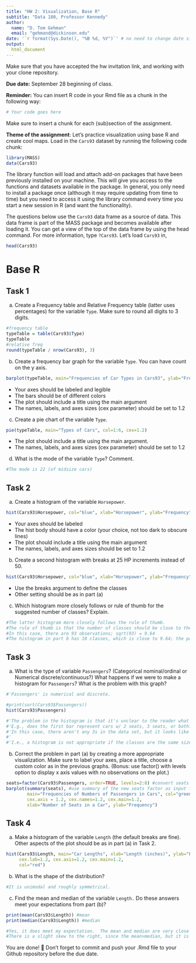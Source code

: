 ```yaml
---
title: "HW 2: Visualization, Base R"
subtitle: "Data 180, Professor Kennedy"
author: 
  name: "D. Tom Gehman"
  email: "gehmand@dickinson.edu"
date: '`r format(Sys.Date(), "%B %d, %Y")`' # no need to change date since this line grabs today's date
output: 
  html_document
---
```


Make sure that you have accepted the hw invitation link, and working with your clone repository.

**Due date:** September 28 beginning of class.

**Reminder:** You can insert R code in your Rmd file as a chunk in the following way:
```r
# Your code goes here
```
Make sure to insert a chunk for each (sub)section of the assignment.

**Theme of the assignment**: Let's practice visualization using base R and create cool maps. Load in the `Cars93` dataset by running the following code chunk:

```r
library(MASS)
data(Cars93)
```

The library function will load and attach add-on packages that have been previously installed on your machine. This will give you access to the functions and datasets available in the package. In general, you only need to install a package once (although it may require updating from time to time) but you need to access it using the library command every time you start a new session in R (and want the functionality). 

The questions below use the `Cars93` data frame as a source of data. This data frame is part of the MASS package and becomes available after loading it. You can get a view of the top of the data frame by using the head command. For more information, type `?Cars93`. Let's load `Cars93` in,
```r
head(Cars93)
```

# Base R
## Task 1
a) Create a Frequency table and Relative Frequency table (latter uses percentages) for the variable `Type`. Make sure to round all digits to 3 digits.
```r
#frequency table
typeTable = table(Cars93$Type)
typeTable
#relative freq
round(typeTable / nrow(Cars93), 3)
```
b) Create a frequency bar graph for the variable `Type`. You can have count on the y axis.
```r
barplot(typeTable, main="Frequencies of Car Types in Cars93", ylab="Frequency", xlab="Type of Car", cex.axis=1.2, cex.names=1.2, cex.lab=1.2, col=1:6)

```

*	Your axes should be labeled and legible
*	The bars should be of different colors
*	The plot should include a title using the main argument
*	The names, labels, and axes sizes (cex parameter) should be set to 1.2

c) Create a pie chart of the variable `Type`.
```r
pie(typeTable, main="Types of Cars", col=1:6, cex=1.2)
```

* The plot should include a title using the main argument.
*	The names, labels, and axes sizes (cex parameter) should be set to 1.2

d) What is the mode of the variable `Type`? Comment.
```r
#The mode is 22 (of midsize cars)
```


## Task 2 
a) Create a histogram of the variable `Horsepower`.
```r
hist(Cars93$Horsepower, col="blue", xlab="Horsepower", ylab="Frequency", cex.lab=1.2, cex.axis=1.2, cex.main=1.2, main="Horsepower of Cars")
```

*	Your axes should be labeled
*	The hist body should have a color (your choice, not too dark to obscure lines) 
*	The plot should include a title using the main argument
*	The names, labels, and axes sizes should be set to 1.2

b) Create a second histogram with breaks at 25 HP increments instead of 50.
```r
hist(Cars93$Horsepower, col="blue", xlab="Horsepower", ylab="Frequency", cex.lab=1.2, cex.axis=1.2, cex.main=1.2, main="Horsepower of Cars", breaks=seq(50, 300, 25))
```

* Use the breaks argument to define the classes
* Other setting should be as in part (a)

c) Which histogram more closely follows or rule of thumb for the suggested number of classes? Explain.
```r
#The latter histogram more closely follows the rule of thumb.  
#The rule of thumb is that the number of classes should be close to the square root of the number of observations.  
#In this case, there are 93 observations; sqrt(93) = 9.64
#The histogram in part b has 10 classes, which is close to 9.64; the part a histogram only has 5.  
```


## Task 3 
a) What is the type of variable `Passengers`? (Categorical nominal/ordinal or Numerical discrete/continuous?) What happens if we were to make a histogram for `Passengers`? What is the problem with this graph?
```r
#'Passengers' is numerical and discrete. 

#print(sort(Cars93$Passengers))
hist(Cars93$Passengers)

#'The problem in the histogram is that it's unclear to the reader what is represented by the bars.  
#'E.g., does the first bar represent cars w/ 2 seats, 3 seats, or both?  Does the second represent 3s, 4s, or both?  
#'In this case, there aren't any 3s in the data set, but it looks like there are some on the histogram since the 2s are in that column.  
#'
#'I.e., a histogram is not appropriate if the classes are the same size as the distances between the data points.  


```

b) Correct the problem in part (a) by creating a more appropriate visualization. Make sure to label your axes, place a title, choose a custom color as in the previous graphs. (Bonus: use factor() with levels option to display x axis values with no observations on the plot.)
```r
seats=factor(Cars93$Passengers, order=TRUE, levels=2:8) #convert seats into an ordered factor, with numbers 2,3,4...8 as levels 
barplot(summary(seats), #use summary of the new seats factor as input for barplot
        main="Frequencies of Numbers of Passengers in Cars", col="green",
        cex.axis = 1.2, cex.names=1.2, cex.main=1.2, 
        xlab="Number of Seats in a Car", ylab="Frequency")
```

## Task 4 
a) Make a histogram of the variable `Length` (the default breaks are fine). Other aspects of the plot should be as in part (a) in Task 2.
```r
hist(Cars93$Length, main="Car Lengths", xlab="Length (inches)", ylab="Frequency",
     cex.lab=1.2, cex.axis=1.2, cex.main=1.2,
     col="red")
```

b) What is the shape of the distribution?
```r
#It is unimodal and roughly symmetrical.  
```


c) Find the mean and median of the variable `Length.` Do these answers meet your expectations from part (b)?
```r
print(mean(Cars93$Length)) #mean
print(median(Cars93$Length)) #median

#Yes, it does meet my expectation.  The mean and median are very close to each other, so the graph is roughly symmetrical (i.e., little/no skew).  
#There is a slight skew to the right, since the mean>median, but it is small and to be expected with any data set.  
```

You are done! 🏁 Don't forget to commit and push your .Rmd file to your Github repository before the due date.


